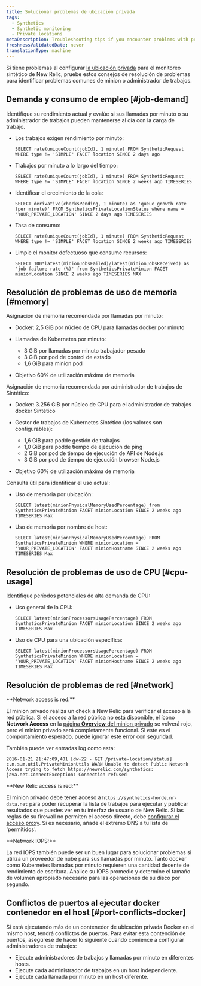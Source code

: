 ```yaml
---
title: Solucionar problemas de ubicación privada
tags:
  - Synthetics
  - Synthetic monitoring
  - Private locations
metaDescription: Troubleshooting tips if you encounter problems with private locations or private minions or job managers with synthetic monitoring in New Relic.
freshnessValidatedDate: never
translationType: machine
---
```


Si tiene problemas al configurar [la ubicación privada](/docs/synthetics/new-relic-synthetics/private-locations/private-locations-overview-monitor-internal-sites-add-new-locations) para el monitoreo sintético de New Relic, pruebe estos consejos de resolución de problemas para identificar problemas comunes de minion o administrador de trabajos.

## Demanda y consumo de empleo [#job-demand]

Identifique su rendimiento actual y evalúe si sus llamadas por minuto o su administrador de trabajos pueden mantenerse al día con la carga de trabajo.

* Los trabajos exigen rendimiento por minuto:

  ```
  SELECT rate(uniqueCount(jobId), 1 minute) FROM SyntheticRequest WHERE type != 'SIMPLE' FACET location SINCE 2 days ago
  ```

* Trabajos por minuto a lo largo del tiempo:

  ```
  SELECT rate(uniqueCount(jobId), 1 minute) FROM SyntheticRequest WHERE type != 'SIMPLE' FACET location SINCE 2 weeks ago TIMESERIES
  ```

* Identificar el crecimiento de la cola:

  ```
  SELECT derivative(checksPending, 1 minute) as 'queue growth rate (per minute)' FROM SyntheticsPrivateLocationStatus where name = 'YOUR_PRIVATE_LOCATION' SINCE 2 days ago TIMESERIES
  ```

* Tasa de consumo:

  ```
  SELECT rate(uniqueCount(jobId), 1 minute) FROM SyntheticRequest WHERE type != 'SIMPLE' FACET location SINCE 2 weeks ago TIMESERIES
  ```

* Limpie el monitor defectuoso que consume recursos:

  ```
  SELECT 100*latest(minionJobsFailed)/latest(minionJobsReceived) as 'job failure rate (%)' from SyntheticsPrivateMinion FACET minionLocation SINCE 2 weeks ago TIMESERIES MAX
  ```

## Resolución de problemas de uso de memoria [#memory]

Asignación de memoria recomendada por llamadas por minuto:

* Docker: 2,5 GiB por núcleo de CPU para llamadas docker por minuto

* Llamadas de Kubernetes por minuto:

  * 3 GiB por llamadas por minuto trabajador pesado
  * 3 GiB por pod de control de estado
  * 1,6 GiB para minion pod

* Objetivo 60% de utilización máxima de memoria

Asignación de memoria recomendada por administrador de trabajos de Sintético:

* Docker: 3.256 GiB por núcleo de CPU para el administrador de trabajos docker Sintético

* Gestor de trabajos de Kubernetes Sintético (los valores son configurables):

  * 1,6 GiB para podde gestión de trabajos
  * 1,0 GiB para podde tiempo de ejecución de ping
  * 2 GiB por pod de tiempo de ejecución de API de Node.js
  * 3 GiB por pod de tiempo de ejecución browser Node.js

* Objetivo 60% de utilización máxima de memoria

Consulta útil para identificar el uso actual:

* Uso de memoria por ubicación:

  ```
  SELECT latest(minionPhysicalMemoryUsedPercentage) from SyntheticsPrivateMinion FACET minionLocation SINCE 2 weeks ago TIMESERIES Max
  ```

* Uso de memoria por nombre de host:

  ```
  SELECT latest(minionPhysicalMemoryUsedPercentage) FROM SyntheticsPrivateMinion WHERE minionLocation = 'YOUR_PRIVATE_LOCATION' FACET minionHostname SINCE 2 weeks ago TIMESERIES Max
  ```

## Resolución de problemas de uso de CPU [#cpu-usage]

Identifique períodos potenciales de alta demanda de CPU:

* Uso general de la CPU:

  ```
  SELECT latest(minionProcessorsUsagePercentage) FROM SyntheticsPrivateMinion FACET minionLocation SINCE 2 weeks ago TIMESERIES Max
  ```

* Uso de CPU para una ubicación específica:

  ```
  SELECT latest(minionProcessorsUsagePercentage) FROM SyntheticsPrivateMinion WHERE minionLocation = 'YOUR_PRIVATE_LOCATION' FACET minionHostname SINCE 2 weeks ago TIMESERIES Max
  ```

## Resolución de problemas de red [#network]

<DoNotTranslate>
  **Network access is red:**
</DoNotTranslate>

El minion privado realiza un check a New Relic para verificar el acceso a la red pública. Si el acceso a la red pública no está disponible, el ícono <DoNotTranslate>**Network Access**</DoNotTranslate> en la [página <DoNotTranslate>**Overview**</DoNotTranslate> del minion privado](/docs/synthetics/new-relic-synthetics/pages/synthetics-overview-page-view-monitors-performance) se volverá rojo, pero el minion privado será completamente funcional. Si este es el comportamiento esperado, puede ignorar este error con seguridad.

También puede ver entradas log como esta:

```
2016-01-21 21:47:09,401 [dw-22 - GET /private-location/status] c.n.s.m.util.PrivateMinionUtils WARN Unable to detect Public Network Access trying to fetch https://newrelic.com/synthetics: java.net.ConnectException: Connection refused
```

<DoNotTranslate>
  **New Relic access is red:**
</DoNotTranslate>

El minion privado debe tener acceso a `https://synthetics-horde.nr-data.net` para poder recuperar la lista de trabajos para ejecutar y publicar resultados que puedes ver en tu interfaz de usuario de New Relic. Si las reglas de su firewall no permiten el acceso directo, debe [configurar el acceso proxy](/docs/synthetics/new-relic-synthetics/private-locations/install-configure-private-minions). Si es necesario, añade el extremo DNS a tu lista de 'permitidos'.

<DoNotTranslate>
  **Network IOPS:**
</DoNotTranslate>

La red IOPS también puede ser un buen lugar para solucionar problemas si utiliza un proveedor de nube para sus llamadas por minuto. Tanto docker como Kubernetes llamadas por minuto requieren una cantidad decente de rendimiento de escritura. Analice su IOPS promedio y determine el tamaño de volumen apropiado necesario para las operaciones de su disco por segundo.

## Conflictos de puertos al ejecutar docker contenedor en el host [#port-conflicts-docker]

Si está ejecutando más de un contenedor de ubicación privada Docker en el mismo host, tendrá conflictos de puertos. Para evitar esta contención de puertos, asegúrese de hacer lo siguiente cuando comience a configurar administradores de trabajos:

* Ejecute administradores de trabajos y llamadas por minuto en diferentes hosts.
* Ejecute cada administrador de trabajos en un host independiente.
* Ejecute cada llamada por minuto en un host diferente.